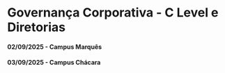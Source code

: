 # Governança Corporativa - C Level e Diretorias

#### 02/09/2025 - Campus Marquês {.unnumbered}
#### 03/09/2025 - Campus Chácara {.unnumbered}
